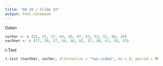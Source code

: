 ```yaml
---
title: "SW 10 / Slide 32"
output: html_notebook
---
```

Daten
```r
vorher <- c (25, 25, 27, 44, 30, 67, 53, 53, 52, 60, 28)
nachher <- c (27, 29, 37, 56, 46, 82, 57, 80, 61, 59, 43)
```
t-Test
```r
t.test (nachher, vorher, alternative = "two.sided", mu = 0, paired = TRUE, conf.level = 0.95)
```

